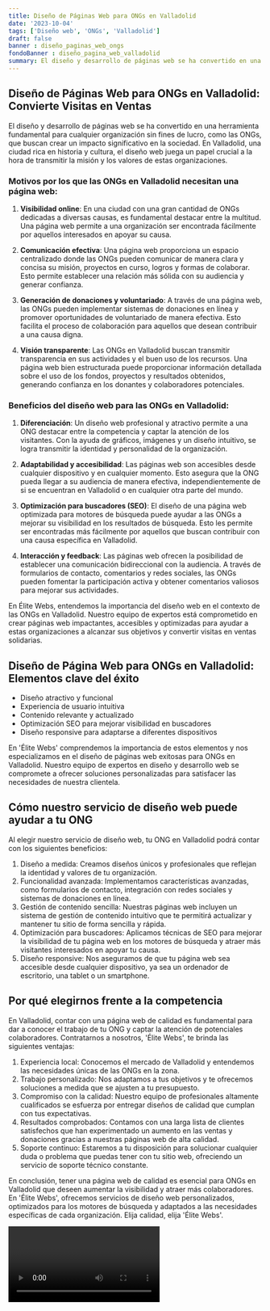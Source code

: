 ```yaml
---
title: Diseño de Páginas Web para ONGs en Valladolid
date: '2023-10-04'
tags: ['Diseño web', 'ONGs', 'Valladolid']
draft: false
banner : diseño_paginas_web_ongs
fondoBanner : diseño_pagina_web_valladolid
summary: El diseño y desarrollo de páginas web se ha convertido en una herramienta fundamental para cualquier organización sin fines de lucro, como las ONGs, que buscan crear un impacto significativo en la sociedad. En Valladolid, una ciudad rica en historia y cultura, el diseño web juega un papel crucial a la hora de transmitir la misión y los valores de estas organizaciones.
---
```


## Diseño de Páginas Web para ONGs en Valladolid: Convierte Visitas en Ventas

El diseño y desarrollo de páginas web se ha convertido en una herramienta fundamental para cualquier organización sin fines de lucro, como las ONGs, que buscan crear un impacto significativo en la sociedad. En Valladolid, una ciudad rica en historia y cultura, el diseño web juega un papel crucial a la hora de transmitir la misión y los valores de estas organizaciones.

### Motivos por los que las ONGs en Valladolid necesitan una página web:

1. **Visibilidad online**: En una ciudad con una gran cantidad de ONGs dedicadas a diversas causas, es fundamental destacar entre la multitud. Una página web permite a una organización ser encontrada fácilmente por aquellos interesados en apoyar su causa.

2. **Comunicación efectiva**: Una página web proporciona un espacio centralizado donde las ONGs pueden comunicar de manera clara y concisa su misión, proyectos en curso, logros y formas de colaborar. Esto permite establecer una relación más sólida con su audiencia y generar confianza.

3. **Generación de donaciones y voluntariado**: A través de una página web, las ONGs pueden implementar sistemas de donaciones en línea y promover oportunidades de voluntariado de manera efectiva. Esto facilita el proceso de colaboración para aquellos que desean contribuir a una causa digna.

4. **Visión transparente**: Las ONGs en Valladolid buscan transmitir transparencia en sus actividades y el buen uso de los recursos. Una página web bien estructurada puede proporcionar información detallada sobre el uso de los fondos, proyectos y resultados obtenidos, generando confianza en los donantes y colaboradores potenciales.

### Beneficios del diseño web para las ONGs en Valladolid:

1. **Diferenciación**: Un diseño web profesional y atractivo permite a una ONG destacar entre la competencia y captar la atención de los visitantes. Con la ayuda de gráficos, imágenes y un diseño intuitivo, se logra transmitir la identidad y personalidad de la organización.

2. **Adaptabilidad y accesibilidad**: Las páginas web son accesibles desde cualquier dispositivo y en cualquier momento. Esto asegura que la ONG pueda llegar a su audiencia de manera efectiva, independientemente de si se encuentran en Valladolid o en cualquier otra parte del mundo.

3. **Optimización para buscadores (SEO)**: El diseño de una página web optimizada para motores de búsqueda puede ayudar a las ONGs a mejorar su visibilidad en los resultados de búsqueda. Esto les permite ser encontradas más fácilmente por aquellos que buscan contribuir con una causa específica en Valladolid.

4. **Interacción y feedback**: Las páginas web ofrecen la posibilidad de establecer una comunicación bidireccional con la audiencia. A través de formularios de contacto, comentarios y redes sociales, las ONGs pueden fomentar la participación activa y obtener comentarios valiosos para mejorar sus actividades.

En Élite Webs, entendemos la importancia del diseño web en el contexto de las ONGs en Valladolid. Nuestro equipo de expertos está comprometido en crear páginas web impactantes, accesibles y optimizadas para ayudar a estas organizaciones a alcanzar sus objetivos y convertir visitas en ventas solidarias.

<GifSeo />

<Cta />

## Diseño de Página Web para ONGs en Valladolid: Elementos clave del éxito

- Diseño atractivo y funcional
- Experiencia de usuario intuitiva
- Contenido relevante y actualizado
- Optimización SEO para mejorar visibilidad en buscadores
- Diseño responsive para adaptarse a diferentes dispositivos

En 'Élite Webs' comprendemos la importancia de estos elementos y nos especializamos en el diseño de páginas web exitosas para ONGs en Valladolid. Nuestro equipo de expertos en diseño y desarrollo web se compromete a ofrecer soluciones personalizadas para satisfacer las necesidades de nuestra clientela.

## Cómo nuestro servicio de diseño web puede ayudar a tu ONG

Al elegir nuestro servicio de diseño web, tu ONG en Valladolid podrá contar con los siguientes beneficios:

1. Diseño a medida: Creamos diseños únicos y profesionales que reflejan la identidad y valores de tu organización.
2. Funcionalidad avanzada: Implementamos características avanzadas, como formularios de contacto, integración con redes sociales y sistemas de donaciones en línea.
3. Gestión de contenido sencilla: Nuestras páginas web incluyen un sistema de gestión de contenido intuitivo que te permitirá actualizar y mantener tu sitio de forma sencilla y rápida.
4. Optimización para buscadores: Aplicamos técnicas de SEO para mejorar la visibilidad de tu página web en los motores de búsqueda y atraer más visitantes interesados en apoyar tu causa.
5. Diseño responsive: Nos aseguramos de que tu página web sea accesible desde cualquier dispositivo, ya sea un ordenador de escritorio, una tablet o un smartphone.

## Por qué elegirnos frente a la competencia

En Valladolid, contar con una página web de calidad es fundamental para dar a conocer el trabajo de tu ONG y captar la atención de potenciales colaboradores. Contratarnos a nosotros, 'Élite Webs', te brinda las siguientes ventajas:

1. Experiencia local: Conocemos el mercado de Valladolid y entendemos las necesidades únicas de las ONGs en la zona.
2. Trabajo personalizado: Nos adaptamos a tus objetivos y te ofrecemos soluciones a medida que se ajusten a tu presupuesto.
3. Compromiso con la calidad: Nuestro equipo de profesionales altamente cualificados se esfuerza por entregar diseños de calidad que cumplan con tus expectativas.
4. Resultados comprobados: Contamos con una larga lista de clientes satisfechos que han experimentado un aumento en las ventas y donaciones gracias a nuestras páginas web de alta calidad.
5. Soporte continuo: Estaremos a tu disposición para solucionar cualquier duda o problema que puedas tener con tu sitio web, ofreciendo un servicio de soporte técnico constante.

En conclusión, tener una página web de calidad es esencial para ONGs en Valladolid que deseen aumentar la visibilidad y atraer más colaboradores. En 'Élite Webs', ofrecemos servicios de diseño web personalizados, optimizados para los motores de búsqueda y adaptados a las necesidades específicas de cada organización. Elija calidad, elija 'Élite Webs'.

<Video />

<CtaBot job='ONGs' city='Valladolid'/>

<Gmaps query='Valladolid+españa+maps' />